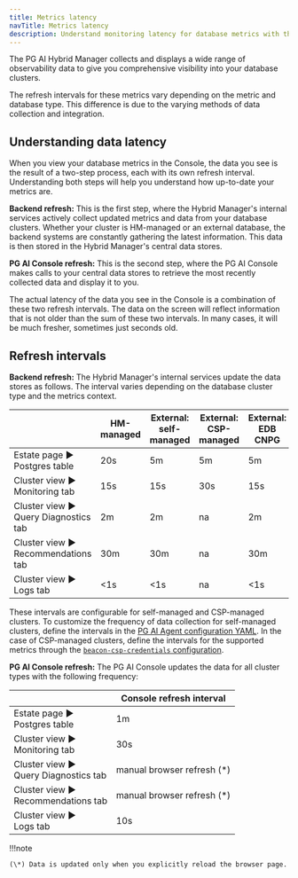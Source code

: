 ```yaml
---
title: Metrics latency
navTitle: Metrics latency
description: Understand monitoring latency for database metrics with the PG AI Hybrid Manager console.
---
```


The PG AI Hybrid Manager collects and displays a wide range of observability data to give you comprehensive visibility into your database clusters. 

The refresh intervals for these metrics vary depending on the metric and database type. This difference is due to the varying methods of data collection and integration.

## Understanding data latency

When you view your database metrics in the Console, the data you see is the result of a two-step process, each with its own refresh interval. Understanding both steps will help you understand how up-to-date your metrics are.

**Backend refresh:** This is the first step, where the Hybrid Manager's internal services actively collect updated metrics and data from your database clusters. Whether your cluster is HM-managed or an external database, the backend systems are constantly gathering the latest information. This data is then stored in the Hybrid Manager's central data stores.

**PG AI Console refresh:** This is the second step, where the PG AI Console makes calls to your central data stores to retrieve the most recently collected data and display it to you.

The actual latency of the data you see in the Console is a combination of these two refresh intervals. The data on the screen will reflect information that is not older than the sum of these two intervals. In many cases, it will be much fresher, sometimes just seconds old.

## Refresh intervals

**Backend refresh:** The Hybrid Manager's internal services update the data stores as follows. The interval varies depending on the database cluster type and the metrics context.

|                                            | HM-managed | External: <br/> self-managed | External: <br/> CSP-managed | External: <br/> EDB CNPG |
| ------------------------------------------ | ---------- | ---------------------------- | --------------------------- | ------------------------ |
| Estate page ► <br/> Postgres table         | 20s        | 5m                           | 5m                          | 5m                       |
| Cluster view ► <br/> Monitoring tab        | 15s        | 15s                          | 30s                         | 15s                      |
| Cluster view ► <br/> Query Diagnostics tab | 2m         | 2m                           | na                          | 2m                       |
| Cluster view ► <br/> Recommendations tab   | 30m        | 30m                          | na                          | 30m                      |
| Cluster view ► <br/> Logs tab              | &lt;1s     | &lt;1s                       | na                          | &lt;1s                   |

These intervals are configurable for self-managed and CSP-managed clusters. To customize the frequency of data collection for self-managed clusters, define the intervals in the [PG AI Agent configuration YAML](../mon_ext_dbs/mon_with_agent/configure_agent.mdx#prepare-a-configuration-file). In the case of CSP-managed clusters, define the intervals for the supported metrics through the [`beacon-csp-credentials` configuration](../mon_ext_dbs/mon_ext_csp/rds.mdx).

**PG AI Console refresh:** The PG AI Console updates the data for all cluster types with the following frequency:

|                                            | Console refresh interval    |
| ------------------------------------------ | --------------------------- |
| Estate page ► <br/> Postgres table         | 1m                          |
| Cluster view ► <br/> Monitoring tab        | 30s                         |
| Cluster view ► <br/> Query Diagnostics tab | manual browser refresh (\*) |
| Cluster view ► <br/> Recommendations tab   | manual browser refresh (\*) |
| Cluster view ► <br/> Logs tab              | 10s                         |

!!!note

    (\*) Data is updated only when you explicitly reload the browser page.
